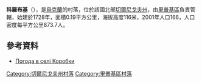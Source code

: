 {{coord|51|44|1|N|30|42|9|E|scale:100000|display=title}}

'''科羅布基'''（{{lang-uk|Коробки}}），是[[烏克蘭|烏克蘭]]的村落，位於該國北部[[切爾尼戈夫州|切爾尼戈夫州]]，由[[里普基區|里普基區]]負責管轄，始建於1728年，面積0.19平方公里，海拔高度116米，2001年人口166，人口密度每平方公里873.7人。

==參考資料==
* [http://weather.in.ua/ua/chernigovskaja/11521 Погода в селі Коробки]

[[Category:切爾尼戈夫州村落|Category:切爾尼戈夫州村落]]
[[Category:里普基區村落|Category:里普基區村落]]


{{Chernihiv-geo-stub}}